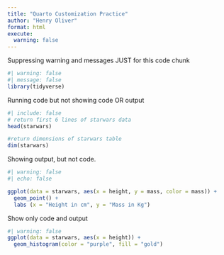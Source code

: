 ```yaml
---
title: "Quarto Customization Practice"
author: "Henry Oliver"
format: html
execute: 
  warning: false
---
```


Suppressing warning and messages JUST for this code chunk

```r
#| warning: false
#| message: false
library(tidyverse)

```

Running code but not showing code OR output
```r
#| include: false
# return first 6 lines of starwars data
head(starwars)

#return dimensions of starwars table
dim(starwars)
```

Showing output, but not code.
```r
#| warning: false
#| echo: false

ggplot(data = starwars, aes(x = height, y = mass, color = mass)) + 
  geom_point() +
  labs (x = "Height in cm", y = "Mass in Kg")


```

Show only code and output
```r
#| warning: false
ggplot(data = starwars, aes(x = height)) +
  geom_histogram(color = "purple", fill = "gold")


```

